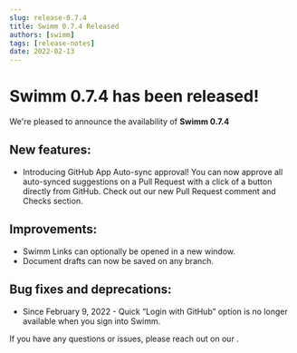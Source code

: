 ```yaml
---
slug: release-0.7.4
title: Swimm 0.7.4 Released
authors: [swimm] 
tags: [release-notes]
date: 2022-02-13
---
```


# Swimm 0.7.4 has been released!

We're pleased to announce the availability of **Swimm 0.7.4**<SwimmMoji text="release"/>

<SwimmReleaseBlogPost version="0.7.4" />

<SwimmReleaseVideo version="0.7.4" />

## New features:
- Introducing GitHub App Auto-sync approval! You can now approve all auto-synced suggestions on a Pull Request with a click of a button directly from GitHub. Check out our new Pull Request comment and Checks section. 


## Improvements:
 
 - Swimm Links can optionally be opened in a new window.
 - Document drafts can now be saved on any branch.


## Bug fixes and deprecations:

 - Since February 9, 2022 - Quick “Login with GitHub” option is no longer available when you sign into Swimm. 

If you have any questions or issues, please reach out on our <SwimmLink target="slack" />.

<SwimmReleaseTweet version="0.7.4" />
